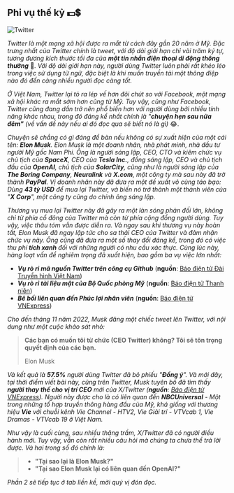## Phi vụ thế kỷ 💵💲

![Twitter](../img/Logo_of_Twitter.svg)

_Twitter là một mạng xã hội được ra mắt từ cách đây gần 20 năm ở Mỹ. Đặc trưng nhất của Twitter chính là tweet,
với độ dài giới hạn chỉ vài trăm ký tự, tương đương kích thước tối đa của **một tin nhắn điện thoại di động thông
thường**_ 📱. _Với độ dài giới hạn này, người dùng Twitter luôn phải rất khéo léo trong việc sử dụng từ ngữ, đặc biệt
là khi muốn truyền tải một thông điệp nào đó đến càng nhiều người đọc càng tốt._

_Ở Việt Nam, Twitter lại tỏ ra lép vế hơn đôi chút so với Facebook, một mạng xã hội khác ra mắt sớm hơn cũng từ Mỹ.
Tuy vậy, cũng như Facebook, Twitter cũng đang dần trở nên phổ biến hơn với người dùng bởi nhiều tính năng khác nhau,
trong đó đáng kể nhất chính là "**chuyện hẹn sau nửa đêm"** (về vấn đề này nếu ai đó đọc qua sẽ biết nó là gì)_ 😂.

_Chuyện sẽ chẳng có gì đáng để bàn nếu không có sự xuất hiện của một cái tên: **Elon Musk**. Elon Musk là một
doanh nhân, nhà phát minh, nhà đầu tư người Mỹ gốc Nam Phi. Ông là người sáng lập, CEO, CTO và kiêm chức vụ chủ tịch
của **SpaceX**, CEO của **Tesla Inc.**, đồng sáng lập, CEO và chủ tịch đầu của **OpenAI**, chủ tịch của **SolarCity**,
cũng như là người sáng lập của **The Boring Company**, **Neuralink** và **X.com**, một công ty mà sau này đã trở thành
**PayPal**. Vị doanh nhân này đã đưa ra một đề xuất vô cùng táo bạo: Dùng **43 tỷ USD** để mua lại Twitter,
và biến nó trở thành một thành viên của "**X Corp**", một công ty cũng do chính ông sáng lập._

_Thương vụ mua lại Twitter này đã gây ra một làn sóng phản đối lớn, không chỉ từ phía cổ đông của Twitter mà còn từ phía
cộng đồng người dùng. Tuy vậy, việc thâu tóm vẫn được diễn ra. Và ngay sau khi thương vụ này hoàn tất, Elon Musk đã
ngay lập tức cho sa thải CEO của Twitter và đảm nhận chức vụ này. Ông cũng đã đưa ra một số thay đổi đáng kể, trong đó
có việc thu phí **tích xanh** đối với những người có nhu cầu xác thực. Cùng lúc này, hàng loạt vấn đề nghiêm trọng
đã xuất hiện, bao gồm ba vụ việc lớn nhất:_

- **_Vụ rò rỉ mã nguồn Twitter trên công cụ Github_**
  (**nguồn**: [Báo điện tử Đài Truyền hình Việt Nam](https://vtv.vn/cong-nghe/twitter-thua-nhan-bi-ro-ri-ma-nguon-20230327164036994.htm))
- **_Vụ rò rỉ tài liệu mật của Bộ Quốc phòng Mỹ_**
  (**nguồn**: [Báo điện tử Thanh niên](https://thanhnien.vn/tai-lieu-mat-ro-ri-nhieu-tuan-vi-sao-gioi-chuc-my-khong-biet-185230414124016717.htm))
- **_Bê bối liên quan đến Phúc lợi nhân viên_**
  (**nguồn**: [Báo điện tử VNExpress](https://vnexpress.net/nhan-vien-twitter-noi-gian-voi-elon-musk-4603977.html))

_Cho đến tháng 11 năm 2022, Musk đăng một chiếc tweet lên Twitter, với nội dung như một cuộc khảo sát nhỏ:_

> **Các bạn có muốn tôi từ chức (CEO Twitter) không? Tôi sẽ tôn trọng quyết định của các bạn.**
>
> Elon Musk

_Và kết quả là **57.5%** người dùng Twitter đã bỏ phiếu "**Đồng ý**". Và mới đây,
tại thời điểm viết bài này, cũng trên Twitter, Musk tuyên bố đã tìm thấy **người thay thế cho vị trí CEO** mới của
X/Twitter (**nguồn**: [Báo điện tử VNExpress](https://vnexpress.net/elon-musk-tim-duoc-ceo-moi-cho-twitter-4604341.html)).
Người này được cho là có liên quan đến **NBCUniversal** - Một trong những tổ hợp truyền thông hàng đầu của Mỹ,
khá giống với thương hiệu **Vie** với chuỗi kênh Vie Channel - HTV2, Vie Giải trí - VTVcab 1, Vie Dramas - VTVcab 19
ở Việt Nam._

_Như vậy là cuối cùng, sau nhiều thăng trầm, X/Twitter đã có người điều hành mới. Tuy vậy, vẫn còn rất nhiều câu hỏi mà
chúng ta chưa thể trả lời được. Và hai trong số đó chính là:_

> - **"Tại sao lại là Elon Musk?"**
> - **"Tại sao Elon Musk lại có liên quan đến OpenAI?"**

_Phần 2 sẽ tiếp tục ở tab liền kề, mời quý vị đón đọc._
